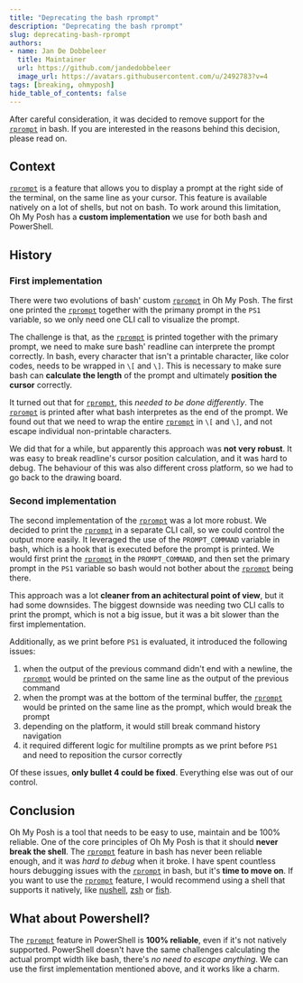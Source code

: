 ```yaml
---
title: "Deprecating the bash rprompt"
description: "Deprecating the bash rprompt"
slug: deprecating-bash-rprompt
authors:
- name: Jan De Dobbeleer
  title: Maintainer
  url: https://github.com/jandedobbeleer
  image_url: https://avatars.githubusercontent.com/u/2492783?v=4
tags: [breaking, ohmyposh]
hide_table_of_contents: false
---
```


After careful consideration, it was decided to remove support for the [`rprompt`][rprompt] in bash. If you are
interested in the reasons behind this decision, please read on.

<!--truncate-->
## Context

[`rprompt`][rprompt] is a feature that allows you to display a prompt at the right side of the terminal, on
the same line as your cursor. This feature is available natively on a lot of shells, but not on bash.
To work around this limitation, Oh My Posh has a **custom implementation** we use for both bash and PowerShell.

## History

### First implementation

There were two evolutions of bash' custom [`rprompt`][rprompt] in Oh My Posh. The first one printed the [`rprompt`][rprompt]
together with the primany prompt in the `PS1` variable, so we only need one CLI call to visualize the prompt.

The challenge is that, as the [`rprompt`][rprompt] is printed together with the primary prompt, we need to make sure
bash' readline can interprete the prompt correctly. In bash, every character that isn't a printable character,
like color codes, needs to be wrapped in `\[` and `\]`. This is necessary to make sure bash can **calculate the length**
of the prompt and ultimately **position the cursor** correctly.

It turned out that for [`rprompt`][rprompt], this _needed to be done differently_. The [`rprompt`][rprompt] is printed after what
bash interpretes as the end of the prompt. We found out that we need to wrap the entire [`rprompt`][rprompt] in `\[` and `\]`,
and not escape individual non-printable characters.

We did that for a while, but apparently this approach was **not very robust**. It was easy to break readline's
cursor position calculation, and it was hard to debug. The behaviour of this was also different cross platform,
so we had to go back to the drawing board.

### Second implementation

The second implementation of the [`rprompt`][rprompt] was a lot more robust. We decided to print the [`rprompt`][rprompt] in a separate
CLI call, so we could control the output more easily. It leveraged the use of the `PROMPT_COMMAND` variable in bash, which
is a hook that is executed before the prompt is printed. We would first print the [`rprompt`][rprompt] in the `PROMPT_COMMAND`,
and then set the primary prompt in the `PS1` variable so bash would not bother about the [`rprompt`][rprompt] being there.

This approach was a lot **cleaner from an achitectural point of view**, but it had some downsides.
The biggest downside was needing two CLI calls to print the prompt, which is not a big issue,
but it was a bit slower than the first implementation.

Additionally, as we print before `PS1` is evaluated, it introduced the following issues:

1. when the output of the previous command didn't end with a newline, the [`rprompt`][rprompt] would be printed on the same line
  as the output of the previous command
2. when the prompt was at the bottom of the terminal buffer, the [`rprompt`][rprompt] would be printed on the same line as the
  prompt, which would break the prompt
3. depending on the platform, it would still break command history navigation
4. it required different logic for multiline prompts as we print before `PS1` and need to reposition the cursor correctly

Of these issues, **only bullet 4 could be fixed**. Everything else was out of our control.

## Conclusion

Oh My Posh is a tool that needs to be easy to use, maintain and be 100% reliable. One of the core principles of Oh My Posh is that it should
**never break the shell**. The [`rprompt`][rprompt] feature in bash has never been reliable enough, and it was _hard to debug_ when it broke.
I have spent countless hours debugging issues with the [`rprompt`][rprompt] in bash, but it's **time to move on**. If you
want to use the [`rprompt`][rprompt] feature, I would recommend using a shell that supports it natively, like [nushell], [zsh] or [fish].

## What about Powershell?

The [`rprompt`][rprompt] feature in PowerShell is **100% reliable**, even if it's not natively supported. PowerShell doesn't
have the same challenges calculating the actual prompt width like bash, there's _no need to escape anything_.
We can use the first implementation mentioned above, and it works like a charm.

[rprompt]: /docs/configuration/block#type
[nushell]: https://www.nushell.sh/
[zsh]: https://www.zsh.org/
[fish]: https://fishshell.com/
